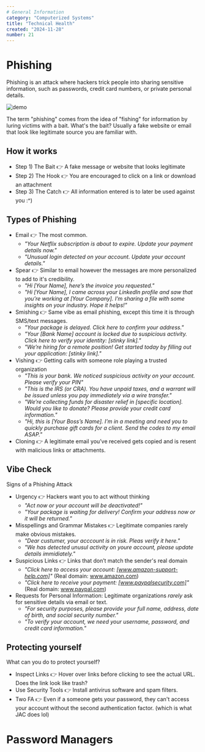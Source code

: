 ```yaml
---
# General Information
category: "Computerized Systems"
title: "Technical Health"
created: "2024-11-28"
number: 21
---
```


# Phishing

Phishing is an attack where hackers trick people into sharing sensitive information, such as passwords, credit card numbers, or private personal details.

![demo](./assets/fish.png)

The term "phishing" comes from the idea of "fishing" for information by luring victims with a bait. What's the bait? Usually a fake website or email that look like legitimate source you are familiar with.

## How it works

- Step 1) The Bait 👉 A fake message or website that looks legitimate
- Step 2) The Hook 👉 You are encouraged to click on a link or download an attachment
- Step 3) The Catch 👉 All information entered is to later be used against you :^)

## Types of Phishing

- Email 👉 The most common.
  - _"Your Netflix subscription is about to expire. Update your payment details now."_
  - _"Unusual login detected on your account. Update your account details."_
- Spear 👉 Similar to email however the messages are more personalized to add to it's credibility.
  - _"Hi [Your Name], here’s the invoice you requested."_
  - _"Hi [Your Name], I came across your LinkedIn profile and saw that you’re working at [Your Company]. I’m sharing a file with some insights on your industry. Hope it helps!"_
- Smishing 👉 Same vibe as email phishing, except this time it is through SMS/text messages.
  - _"Your package is delayed. Click here to confirm your address."_
  - _"Your [Bank Name] account is locked due to suspicious activity. Click here to verify your identity: [stinky link]."_
  - _"We’re hiring for a remote position! Get started today by filling out your application: [stinky link]."_
- Vishing 👉 Getting calls with someone role playing a trusted organization
  - _"This is your bank. We noticed suspicious activity on your account. Please verify your PIN"_
  - _"This is the IRS (or CRA). You have unpaid taxes, and a warrant will be issued unless you pay immediately via a wire transfer."_
  - _"We’re collecting funds for disaster relief in [specific location]. Would you like to donate? Please provide your credit card information."_
  - _"Hi, this is [Your Boss’s Name]. I’m in a meeting and need you to quickly purchase gift cards for a client. Send the codes to my email ASAP."_
- Cloning 👉 A legitimate email you’ve received gets copied and is resent with malicious links or attachments.

## Vibe Check

Signs of a Phishing Attack

- Urgency 👉 Hackers want you to act without thinking
  - _"Act now or your account will be deactivated!"_
  - _"Your package is waiting for delivery! Confirm your address now or it will be returned."_
- Misspellings and Grammar Mistakes 👉 Legitimate companies rarely make obvious mistakes.
  - _"Dear custumer, your acccount is in risk. Pleas verify it here."_
  - _"We has detected unusul activity on youre account, please update details immidiately."_
- Suspicious Links 👉 Links that don’t match the sender's real domain
  - _"Click here to access your account: [www.amazon-support-help.com]"_ (Real domain: www.amazon.com)
  - _"Click here to receive your payment: [www.paypalsecurity.com]"_ (Real domain: www.paypal.com)
- Requests for Personal Information: Legitimate organizations _rarely_ ask for sensitive details via email or text.
  - _"For security purposes, please provide your full name, address, date of birth, and social security number."_
  - _"To verify your account, we need your username, password, and credit card information."_

## Protecting yourself

What can you do to protect yourself?

- Inspect Links 👉 Hover over links before clicking to see the actual URL. Does the link look like trash?
- Use Security Tools 👉 Install antivirus software and spam filters.
- Two FA 👉 Even if a someone gets your password, they can't access your account without the second authentication factor. (which is what JAC does lol)

# Password Managers
